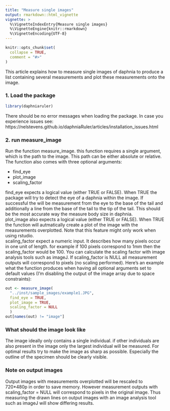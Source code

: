 ---
title: "Measure single images"
output: rmarkdown::html_vignette
vignette: >
  %\VignetteIndexEntry{Measure single images}
  %\VignetteEngine{knitr::rmarkdown}
  %\VignetteEncoding{UTF-8}
---

```{r, include = FALSE}
knitr::opts_chunk$set(
  collapse = TRUE,
  comment = "#>"
)
```
This article explains how to measure single images of daphnia to produce a list
containing several measurements and plot these measurements onto the image.

### 1. Load the package
```{r setup}
library(daphniaruler)
```
There should be no error messages when loading the package. In case you experience
issues see:  
https://nelstevens.github.io/daphniaRuler/articles/installation_issues.html

### 2. run measure_image
Run the function measure_image. this function requires a single argument, which
is the path to the image. This path can be either absolute or relative.
The function also comes with three optional arguments:  

* find_eye
* plot_image
* scaling_factor

find_eye expects a logical value (either TRUE or FALSE). When TRUE the package
will try to detect the eye of a daphnia within the image. If successful the will
be measurement from the eye to the base of the tail and additionally a line from 
the base of the tail to the tip of the tail. This should be the most accurate 
way the measure body size in daphnia.  
plot_image also expects a logical value (either TRUE or FALSE). When TRUE the
function will autmatically create a plot of the image with the measurements 
overplotted. Note that this feature might only work when using rstudio.  
scaling_factor expect a numeric input. It describes how many pixels occur in one 
unit of length. for example if 100 pixels correspond to 1mm then the scaling_factor would be 100.
You can calculate the scaling factor with image analysis tools such as imageJ.
If scaling_factor is NULL all measurement outputs will correspond to pixels (no scaling performed).
Here's an example what the function produces when having all optional arguments
set to default values (I'm disabling the output of the image array due to space constraints):  
```{r echo=TRUE, fig.width=6}
out <- measure_image(
  "../inst/sample_images/example1.JPG",
  find_eye = TRUE,
  plot_image = TRUE,
  scaling_factor = NULL
  )
out[names(out) != "image"]
```


### What should the image look like
The image ideally only contains a single individual. if other individuals are also
present in the image only the largest individual will be measured. For optimal 
results try to make the image as sharp as possible. Especially the outline of
the specimen should be clearly visible.

### Note on output images
Output images with measurements overplotted will be rescaled to 720*480p in order
to save memory. However measurement outputs with scaling_factor = NULL will correspond
to pixels in the original image. Thus measuring the drawn lines on output images with an image
analysis tool such as imageJ will show differing results.
